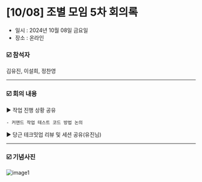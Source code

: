 # [10/08] 조별 모임 5차 회의록

- 일시 : 2024년 10월 08일 금요일
- 장소 : 온라인

### ☑️ 참석자

김유진, 이설희, 정찬영

---

### ☑️ 회의 내용

▶️ 작업 진행 상황 공유

    - 커맨드 작업 테스트 코드 방법 논의

▶️ 당근 테크밋업 리뷰 및 세션 공유(유진님)

---

### ☑️ 기념사진

![image1](./images/241008_1.jpeg)
